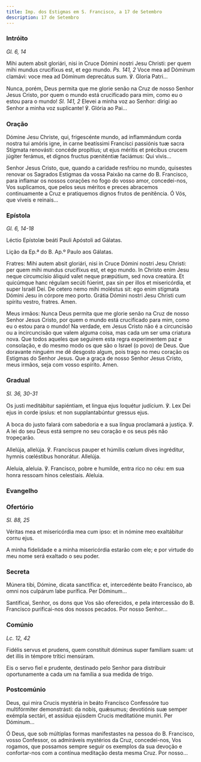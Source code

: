 ```yaml
---
title: Imp. dos Estigmas em S. Francisco, a 17 de Setembro
description: 17 de Setembro
---
```


### Intróito

<em>Gl. 6, 14</em>

<div class="side-by-side not-content">

Mihi autem absit gloriári, nisi in Cruce Dómini nostri Jesu Christi: per quem mihi mundus crucifíxus est, et ego mundo. <em>Ps. 141, 2</em> Voce mea ad Dóminum clamávi: voce mea ad Dóminum deprecátus sum. ℣. Gloria Patri...

Nunca, porém, Deus permita que me glorie senão na Cruz de nosso Senhor Jesus Cristo, por quem o mundo está crucificado para mim, como eu o estou para o mundo! <em>Sl. 141, 2</em> Elevei a minha voz ao Senhor: dirigi ao Senhor a minha voz suplicante! ℣. Glória ao Pai...

</div>

### Oração

<div class="side-by-side not-content">

Dómine Jesu Christe, qui, frigescénte mundo, ad inflammándum corda nostra tui amóris igne, in carne beatíssimi Francísci passiónis tuæ sacra Stígmata renovásti: concéde propítius; ut ejus méritis et précibus crucem júgiter ferámus, et dignos fructus pœniténtiæ faciámus: Qui vivis...

Senhor Jesus Cristo, que, quando a caridade resfriou no mundo, quisestes renovar os Sagrados Estigmas da vossa Paixão na carne do B. Francisco, para inflamar os nossos corações no fogo do vosso amor, concedei-nos, Vos suplicamos, que pelos seus méritos e preces abracemos continuamente a Cruz e pratiquemos dignos frutos de penitência. Ó Vós, que viveis e reinais...

</div>

### Epístola

<em>Gl. 6, 14-18</em>

<div class="side-by-side not-content">

Léctio Epístolæ beáti Pauli Apóstoli ad Gálatas.

Lição da Ep.ª do B. Ap.º Paulo aos Gálatas.

Fratres: Mihi autem absit gloriári, nisi in Cruce Dómini nostri Jesu Christi: per quem mihi mundus crucifíxus est, et ego mundo. In Christo enim Jesu neque circumcísio áliquid valet neque præpútium, sed nova creatúra. Et quicúmque hanc régulam secúti fúerint, pax sin per illos et misericórdia, et super Israël Dei. De cetero nemo mihi moléstus sit: ego enim stígmata Dómini Jesu in córpore meo porto. Grátia Dómini nostri Jesu Christi cum spíritu vestro, fratres. Amen.

Meus irmãos: Nunca Deus permita que me glorie senão na Cruz de nosso Senhor Jesus Cristo, por quem o mundo está crucificado para mim, como eu o estou para o mundo! Na verdade, em Jesus Cristo não é a circuncisão ou a incircuncisão que valem alguma coisa, mas cada um ser uma criatura nova. Que todos aqueles que seguirem esta regra experimentem paz e consolação, e do mesmo modo os que são o Israel (o povo) de Deus. Que doravante ninguém me dê desgosto algum, pois trago no meu coração os Estigmas do Senhor Jesus. Que a graça de nosso Senhor Jesus Cristo, meus irmãos, seja com vosso espírito. Amen.

</div>

### Gradual

<em>Sl. 36, 30-31</em>

<div class="side-by-side not-content">

Os justi meditábitur sapiéntiam, et lingua ejus loquétur judícium. ℣. Lex Dei ejus in corde ipsíus: et non supplantabúntur gressus ejus.

A boca do justo falará com sabedoria e a sua língua proclamará a justiça. ℣. A lei do seu Deus está sempre no seu coração e os seus pés não tropeçarão.

Allelúja, allelúja. ℣. Francíscus pauper et húmilis cœlum dives ingréditur, hymnis cœléstibus honorátur. Allelúja.

Aleluia, aleluia. ℣. Francisco, pobre e humilde, entra rico no céu: em sua honra ressoam hinos celestiais. Aleluia.

</div>

### Evangelho


<LinkCard
  title="Intróito Mártir Pontífice"
  href="/missal/comum/3martirpontifice#evangelho"
/>

### Ofertório

<em>Sl. 88, 25</em>

<div class="side-by-side not-content">

Véritas mea et misericórdia mea cum ipso: et in nómine meo exaltábitur cornu ejus.

A minha fidelidade e a minha misericórdia estarão com ele; e por virtude do meu nome será exaltado o seu poder.

</div>

### Secreta

<div class="side-by-side not-content">

Múnera tibi, Dómine, dicata sanctífica: et, intercedénte beáto Francísco, ab omni nos culpárum labe purífica. Per Dóminum...

Santificai, Senhor, os dons que Vos são oferecidos, e pela intercessão do B. Francisco purificai-nos dos nossos pecados. Por nosso Senhor...

</div>

### Comúnio

<em>Lc. 12, 42</em>

<div class="side-by-side not-content">

Fidélis servus et prudens, quem constítuit dóminus super famíliam suam: ut det illis in témpore trítici mensúram.

Eis o servo fiel e prudente, destinado pelo Senhor para distribuir oportunamente a cada um na família a sua medida de trigo.

</div>

### Postcomúnio

<div class="side-by-side not-content">

Deus, qui mira Crucis mystéria in beáto Francísco Confessóre tuo multifórmiter demonstrásti: da nobis, quǽsumus; devotiónis suæ semper exémpla sectári, et assídua ejúsdem Crucis meditatióne muníri. Per Dóminum...

Ó Deus, que sob múltiplas formas manifestastes na pessoa do B. Francisco, vosso Confessor, os admiráveis mystérios da Cruz, concedei-nos, Vos rogamos, que possamos sempre seguir os exemplos da sua devoção e confortar-nos com a contínua meditação desta mesma Cruz. Por nosso...

</div>
